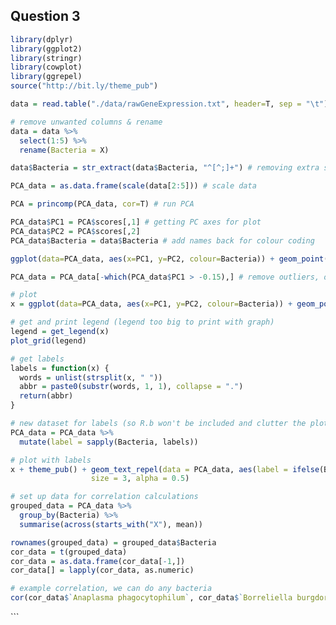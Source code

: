 
## Question 3

```r
library(dplyr)
library(ggplot2)
library(stringr)
library(cowplot)
library(ggrepel)
source("http://bit.ly/theme_pub")
```

```r
data = read.table("./data/rawGeneExpression.txt", header=T, sep = "\t")

# remove unwanted columns & rename
data = data %>% 
  select(1:5) %>%
  rename(Bacteria = X)

data$Bacteria = str_extract(data$Bacteria, "^[^;]+") # removing extra stuff from bacteria name
```

```r
PCA_data = as.data.frame(scale(data[2:5])) # scale data

PCA = princomp(PCA_data, cor=T) # run PCA

PCA_data$PC1 = PCA$scores[,1] # getting PC axes for plot
PCA_data$PC2 = PCA$scores[,2]
PCA_data$Bacteria = data$Bacteria # add names back for colour coding

ggplot(data=PCA_data, aes(x=PC1, y=PC2, colour=Bacteria)) + geom_point() + theme_pub() # plot is bad, we will remove outliers
```

```r
PCA_data = PCA_data[-which(PCA_data$PC1 > -0.15),] # remove outliers, only 41 observation difference

# plot
x = ggplot(data=PCA_data, aes(x=PC1, y=PC2, colour=Bacteria)) + geom_point() + theme(legend.text = element_text(size = 8), legend.key.size = unit(0.5, "cm"))

# get and print legend (legend too big to print with graph)
legend = get_legend(x) 
plot_grid(legend)
```

```r
# get labels
labels = function(x) {
  words = unlist(strsplit(x, " "))
  abbr = paste0(substr(words, 1, 1), collapse = ".")
  return(abbr)
}

# new dataset for labels (so R.b won't be included and clutter the plot)
PCA_data = PCA_data %>%
  mutate(label = sapply(Bacteria, labels))

# plot with labels
x + theme_pub() + geom_text_repel(data = PCA_data, aes(label = ifelse(Bacteria == "Rickettsia buchneri", "", label)), 
                  size = 3, alpha = 0.5)
```

```r
# set up data for correlation calculations
grouped_data = PCA_data %>%
  group_by(Bacteria) %>%
  summarise(across(starts_with("X"), mean))

rownames(grouped_data) = grouped_data$Bacteria
cor_data = t(grouped_data)
cor_data = as.data.frame(cor_data[-1,])
cor_data[] = lapply(cor_data, as.numeric)
```

```r
# example correlation, we can do any bacteria
cor(cor_data$`Anaplasma phagocytophilum`, cor_data$`Borreliella burgdorferi`)
```







```














